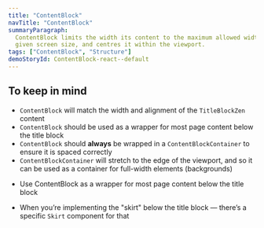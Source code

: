 ```yaml
---
title: "ContentBlock"
navTitle: "ContentBlock"
summaryParagraph:
  ContentBlock limits the width its content to the maximum allowed width for any
  given screen size, and centres it within the viewport.
tags: ["ContentBlock", "Structure"]
demoStoryId: ContentBlock-react--default
---
```



## To keep in mind

* `ContentBlock` will match the width and alignment of the `TitleBlockZen`
  content
* `ContentBlock` should be used as a wrapper for most page content below the
  title block
* `ContentBlock` should **always** be wrapped in a `ContentBlockContainer` to
  ensure it is spaced correctly
* `ContentBlockContainer` will stretch to the edge of the viewport, and so it
  can be used as a container for full-width elements (backgrounds)

<WhenToUseAndWhenNotToUse>

<WhenToUse>

* Use ContentBlock as a wrapper for most page content below the title block

</WhenToUse>

<WhenNotToUse>

* When you’re implementing the "skirt" below the title block — there’s a
  specific `Skirt` component for that

</WhenNotToUse>

</WhenToUseAndWhenNotToUse>
